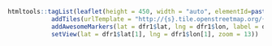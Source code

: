 ```r
htmltools::tagList(leaflet(height = 450, width = "auto", elementId=paste0("leaflet-",p)) %>%
            addTiles(urlTemplate = "http://{s}.tile.openstreetmap.org/{z}/{x}/{y}.png") %>%
            addAwesomeMarkers(lat = dfr1$lat, lng = dfr1$lon, label = dfr1$label, popup = dfr1$address, icon = icons) %>%
            setView(lat = dfr1$lat[1], lng = dfr1$lon[1], zoom = 13))
```